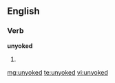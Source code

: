 ==English==

===Verb===
'''unyoked'''

# {{past of|unyoke}}

[[mg:unyoked]]
[[te:unyoked]]
[[vi:unyoked]]